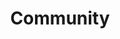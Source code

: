 ---
label: Community
title: Community
description: |
  We are an open source community - our developers come from a wide breadth of backgrounds ranging from computational geophysics to aeronautical engineering. Our diverse team of developers is what makes PyVista successful and able to be used across disciplines.

  Join the community of users, developers, and followers on Slack.
image: /images/slack.png
---